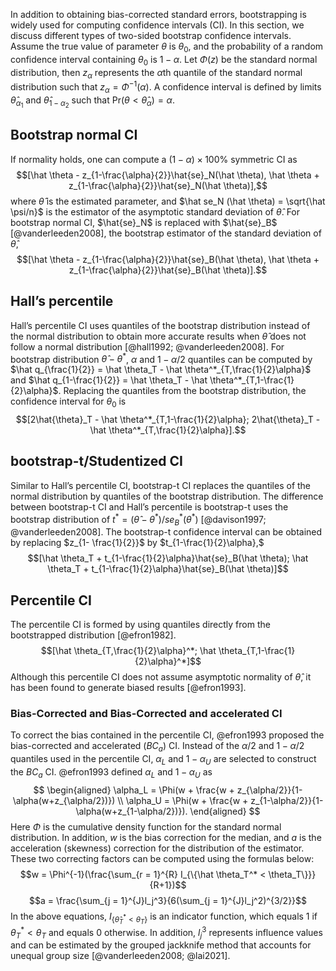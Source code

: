 In addition to obtaining bias-corrected standard errors, bootstrapping is widely used for computing confidence intervals (CI). In this section, we discuss different types of two-sided bootstrap confidence intervals. Assume the true value of parameter $\theta$ is $\theta_0$, and the probability of a random confidence interval containing $\theta_0$ is $1-\alpha$. <!-- ML: 1 - \alpha is ideal but may not always happen, as many CIs have below nominal coverage. Could you just say that the target confidence level is 1 - alpha? --> Let $\Phi(z)$ be the standard normal distribution, <!-- ML: do you mean the cumulative density function? -->then $z_\alpha$ represents the $\alpha$th quantile <!--ML: we don't say qth quantile; we say (100q) percentile or just q quantile --> of the standard normal distribution such that $z_\alpha = \Phi^{-1}(\alpha)$. A confidence interval is defined by limits $\hat\theta_{\alpha_1}$ and $\hat\theta_{1-\alpha_2}$ such that $\text{Pr}(\theta < \hat\theta_\alpha) = \alpha$.

<!-- The consistent estimator of this distribution obtained from $b = 1,..., B$ bootstrap replications $\theta_b^*$ is $\hat H(\theta) = \frac{\#\{b:\theta_B^* \leq \theta\}}{B}$. -->
## Bootstrap normal CI

If normality holds, one can compute a $(1-\alpha) \times 100\%$ symmetric CI as $$[\hat \theta - z_{1-\frac{\alpha}{2}}\hat{se}_N(\hat \theta), \hat \theta + z_{1-\frac{\alpha}{2}}\hat{se}_N(\hat \theta)],$$ where $\hat \theta$ is the estimated parameter, and $\hat se_N (\hat \theta) = \sqrt{\hat \psi/n}$ is the estimator of the asymptotic standard deviation of $\hat \theta$. For bootstrap normal CI, $\hat{se}_N$ is replaced with $\hat{se}_B$ [@vanderleeden2008], <!-- ML: I think Winnie used a different notation for bootstrap SE -->the bootstrap estimator of the standard deviation of $\hat \theta$, $$[\hat \theta - z_{1-\frac{\alpha}{2}}\hat{se}_B(\hat \theta), \hat \theta + z_{1-\frac{\alpha}{2}}\hat{se}_B(\hat \theta)].$$

## Hall's percentile
<!-- ML: the description can be clearer, I think. Should we mention that the interval adjusts for bias? -->

Hall's percentile CI uses quantiles of the bootstrap distribution instead of the normal distribution to obtain more accurate results when $\hat \theta$ does not follow a normal distribution [@hall1992; @vanderleeden2008]. For bootstrap distribution $\hat \theta - \theta^ *$, $\alpha$<!-- ML: alpha / 2? --> and $1-\alpha/2$ quantiles can be computed by $\hat q_{\frac{1}{2}} = \hat \theta_T - \hat \theta^*_{T,\frac{1}{2}\alpha}$ and $\hat q_{1-\frac{1}{2}} = \hat \theta_T - \hat \theta^*_{T,1-\frac{1}{2}\alpha}$. Replacing the quantiles from the bootstrap distribution, the confidence interval for $\theta_0$ is $$[2\hat{\theta}_T - \hat \theta^*_{T,1-\frac{1}{2}\alpha}; 2\hat{\theta}_T - \hat \theta^*_{T,\frac{1}{2}\alpha}].$$<!-- ML: Use comman instead of semicolon -->

## bootstrap-t/Studentized CI
<!-- ML: I think it's important to make clear what se_B^* is, and that it is specific to a particular bootstrap sample -->

Similar to Hall's percentile CI, bootstrap-t CI replaces the quantiles of the normal distribution by quantiles of the bootstrap distribution. The difference between bootstrap-t CI and Hall's percentile is bootstrap-t uses the bootstrap distribution of $t^* = (\hat \theta - \theta ^*)/se_B^*(\theta^*)$ [@davison1997; @vanderleeden2008]. The bootstrap-t confidence interval can be obtained by replacing $z_{1- \frac{1}{2}}$ by $t_{1-\frac{1}{2}\alpha},$
$$[\hat \theta_T + t_{1-\frac{1}{2}\alpha}\hat{se}_B(\hat \theta); \hat \theta_T + t_{1-\frac{1}{2}\alpha}\hat{se}_B(\hat \theta)]$$

## Percentile CI

The percentile CI is formed by using quantiles directly from the bootstrapped distribution [@efron1982]. $$[\hat \theta_{T,\frac{1}{2}\alpha}^*; \hat \theta_{T,1-\frac{1}{2}\alpha}^*]$$ Although this percentile CI does not assume asymptotic normality of $\hat \theta$, it has been found to generate biased results [@efron1993].

<!-- ML: Is BCa a subhead? -->
### Bias-Corrected and Bias-Corrected and accelerated CI

To correct the bias contained in the percentile CI, @efron1993 proposed the bias-corrected and accelerated ($BC_a$) CI.<!--ML: I did not italicize BCa. You can decide which one to use and I can make changes accordingly --> Instead of the $\alpha/2$ and $1-\alpha/2$ quantiles used in the percentile CI, $\alpha_L$ and $1-\alpha_U$ are selected to construct the $BC_a$ CI. @efron1993 defined $\alpha_L$ and $1-\alpha_U$ as
$$
  \begin{aligned}
\alpha_L = \Phi(w + \frac{w + z_{\alpha/2}}{1- \alpha(w+z_{\alpha/2})}) \\
\alpha_U = \Phi(w + \frac{w + z_{1-\alpha/2}}{1- \alpha(w+z_{1-\alpha/2})}).
  \end{aligned}
$$
Here $\Phi$ is the cumulative density function for the standard normal distribution. In addition, $w$ is the bias correction for the median, and $a$ is the acceleration (skewness) correction for the distribution of the estimator. These two correcting factors can be computed using the formulas below:
$$w = \Phi^{-1}(\frac{\sum_{r = 1}^{R} I_{\{\hat \theta_T^* < \theta_T\}}}{R+1})$$
$$a = \frac{\sum_{j = 1}^{J}l_j^3}{6(\sum_{j = 1}^{J}l_j^2)^{3/2}}$$
In the above equations, $I_{\{\hat \theta_T^* < \theta_T\}}$ is an indicator function, which equals 1 if $\theta_T^* < \theta_T$ and equals 0 otherwise. In addition, $l_j^3$ represents influence values and can be estimated by the grouped jackknife method that accounts for unequal group size [@vanderleeden2008; @lai2021].  
<!-- $$[\hat H^{-1}(\Phi(z[\frac{1}{2}\alpha])); \hat H^{-1}(\Phi(z[1-\frac{1}{2}\alpha]))]$$ -->